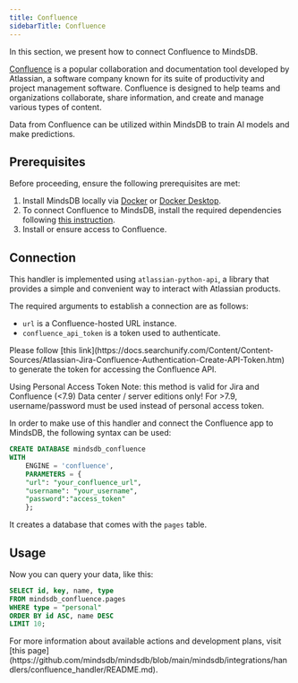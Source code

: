 ```yaml
---
title: Confluence
sidebarTitle: Confluence
---
```


In this section, we present how to connect Confluence to MindsDB.

[Confluence](https://www.atlassian.com/software/confluence) is a popular collaboration and documentation tool developed by Atlassian, a software company known for its suite of productivity and project management software. Confluence is designed to help teams and organizations collaborate, share information, and create and manage various types of content.

Data from Confluence can be utilized within MindsDB to train AI models and make predictions.

## Prerequisites

Before proceeding, ensure the following prerequisites are met:

1. Install MindsDB locally via [Docker](/setup/self-hosted/docker) or [Docker Desktop](/setup/self-hosted/docker-desktop).
2. To connect Confluence to MindsDB, install the required dependencies following [this instruction](/setup/self-hosted/docker#install-dependencies).
3. Install or ensure access to Confluence.

## Connection

This handler is implemented using `atlassian-python-api`, a library that provides a simple and convenient way to interact with Atlassian products.

The required arguments to establish a connection are as follows:

* `url` is a Confluence-hosted URL instance.
* `confluence_api_token` is a token used to authenticate.

<Tip>
Please follow [this link](https://docs.searchunify.com/Content/Content-Sources/Atlassian-Jira-Confluence-Authentication-Create-API-Token.htm) to generate the token for accessing the Confluence API.

Using Personal Access Token Note: this method is valid for Jira and Confluence (<7.9) Data center / server editions only! For >7.9, username/password must be used instead of personal access token.
</Tip>

In order to make use of this handler and connect the Confluence app to MindsDB, the following syntax can be used:

```sql
CREATE DATABASE mindsdb_confluence
WITH
    ENGINE = 'confluence',
    PARAMETERS = {
    "url": "your_confluence_url",
    "username": "your_username",
    "password":"access_token"
    };
```

It creates a database that comes with the `pages` table.

## Usage

Now you can query your data, like this:

```sql
SELECT id, key, name, type
FROM mindsdb_confluence.pages
WHERE type = "personal"
ORDER BY id ASC, name DESC
LIMIT 10;
```

<Info>
For more information about available actions and development plans, visit [this page](https://github.com/mindsdb/mindsdb/blob/main/mindsdb/integrations/handlers/confluence_handler/README.md).
</Info>
